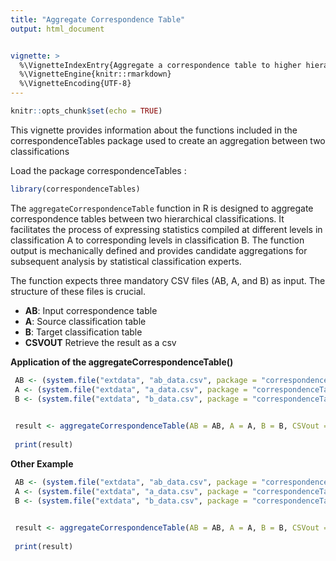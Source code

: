 ---
title: "Aggregate Correspondence Table"
output: html_document


vignette: >
  %\VignetteIndexEntry{Aggregate a correspondence table to higher hierarchical levels}
  %\VignetteEngine{knitr::rmarkdown}
  %\VignetteEncoding{UTF-8}
---



```{r setup, include=FALSE}
knitr::opts_chunk$set(echo = TRUE)
```

This vignette provides information about the functions included in the correspondenceTables package used to create an aggregation between two classifications

Load the package correspondenceTables : 
```{r cars}
library(correspondenceTables)
```

The `aggregateCorrespondenceTable` function in R is designed to aggregate correspondence tables between two hierarchical classifications. It facilitates the process of expressing statistics compiled at different levels in classification A to corresponding levels in  classification B. The function output is mechanically defined and provides candidate  aggregations for subsequent analysis by statistical classification experts.
 
The function expects three mandatory CSV files (AB, A, and B) as input. The structure of these files is crucial.
 
- **AB**: Input correspondence table
- **A**: Source classification table
- **B**: Target classification table
- **CSVOUT** Retrieve the result as a csv


**Application of the aggregateCorrespondenceTable()**

```{r, results = "hide"}
 AB <- (system.file("extdata", "ab_data.csv", package = "correspondenceTables"))
 A <- (system.file("extdata", "a_data.csv", package = "correspondenceTables"))
 B <- (system.file("extdata", "b_data.csv", package = "correspondenceTables"))

 
 result <- aggregateCorrespondenceTable(AB = AB, A = A, B = B, CSVout = NULL)
 
 print(result)

```

**Other Example** 

```{r, results = "hide"}

 AB <- (system.file("extdata", "ab_data.csv", package = "correspondenceTables"))
 A <- (system.file("extdata", "a_data.csv", package = "correspondenceTables"))
 B <- (system.file("extdata", "b_data.csv", package = "correspondenceTables"))

 
 result <- aggregateCorrespondenceTable(AB = AB, A = A, B = B, CSVout = NULL)
 
 print(result)
```

